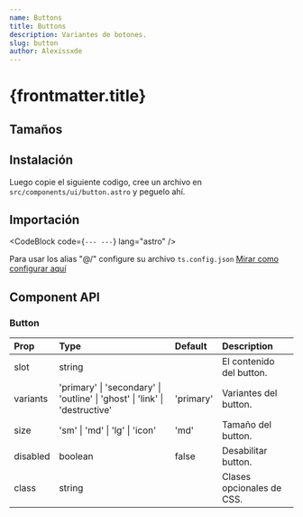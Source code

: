 ```yaml
---
name: Buttons
title: Buttons
description: Variantes de botones.
slug: button
author: Alexissxde
---
```



# {frontmatter.title}

<Tabs client:visible>
	<ComponentPreview slot="preview">
		<Buttons />
	</ComponentPreview>
	<CodeBlock
		slot="code"
		filePath="src/components/examples/buttons.astro"
		lang="astro"
	/>
</Tabs>

## Tamaños

<ComponentPreview>
  <ButtonsSizes />
</ComponentPreview>

## Instalación

<CodeBlock code="npm install class-variance-authority clsx tailwind-merge" lang="bash" />

Luego copie el siguiente codigo, cree un archivo en `src/components/ui/button.astro` y peguelo ahí.

<CodeBlock filePath="src/components/ui/button.astro" />

## Importación

<CodeBlock
	code={`---
---`}
	lang="astro"
/>

Para usar los alias "@/" configure su archivo `ts.config.json` <a href="/components/installation#configurar-alias-en-el-tsconfigjson">Mirar como configurar aquí</a>

## Component API

### Button

| Prop     | Type                                                                        | Default   | Description               |
| :------- | :-------------------------------------------------------------------------- | :-------- | :------------------------ |
| slot     | string                                                                      |           | El contenido del button.  |
| variants | 'primary' \| 'secondary' \| 'outline' \| 'ghost' \| 'link' \| 'destructive' | 'primary' | Variantes del button.     |
| size     | 'sm' \| 'md' \| 'lg' \| 'icon'                                              | 'md'      | Tamaño del button.        |
| disabled | boolean                                                                     | false     | Desabilitar button.       |
| class    | string                                                                      |           | Clases opcionales de CSS. |

